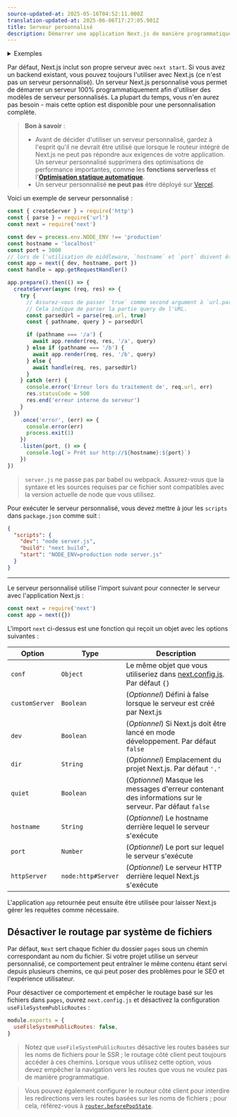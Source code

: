 ```yaml
---
source-updated-at: 2025-05-16T04:52:11.000Z
translation-updated-at: 2025-06-06T17:27:05.901Z
title: Serveur personnalisé
description: Démarrer une application Next.js de manière programmatique en utilisant un serveur personnalisé.
---
```


<details>
  <summary>Exemples</summary>

- [Serveur personnalisé](https://github.com/vercel/next.js/tree/canary/examples/custom-server)
- [Mise en cache SSR](https://github.com/vercel/next.js/tree/canary/examples/ssr-caching)

</details>

Par défaut, Next.js inclut son propre serveur avec `next start`. Si vous avez un backend existant, vous pouvez toujours l'utiliser avec Next.js (ce n'est pas un serveur personnalisé). Un serveur Next.js personnalisé vous permet de démarrer un serveur 100% programmatiquement afin d'utiliser des modèles de serveur personnalisés. La plupart du temps, vous n'en aurez pas besoin - mais cette option est disponible pour une personnalisation complète.

> **Bon à savoir** :
>
> - Avant de décider d'utiliser un serveur personnalisé, gardez à l'esprit qu'il ne devrait être utilisé que lorsque le routeur intégré de Next.js ne peut pas répondre aux exigences de votre application. Un serveur personnalisé supprimera des optimisations de performance importantes, comme les **fonctions serverless** et l'**[Optimisation statique automatique](/docs/pages/building-your-application/rendering/automatic-static-optimization)**.
> - Un serveur personnalisé **ne peut pas** être déployé sur [Vercel](https://vercel.com/solutions/nextjs).

Voici un exemple de serveur personnalisé :

```js filename="server.js"
const { createServer } = require('http')
const { parse } = require('url')
const next = require('next')

const dev = process.env.NODE_ENV !== 'production'
const hostname = 'localhost'
const port = 3000
// lors de l'utilisation de middleware, `hostname` et `port` doivent être fournis ci-dessous
const app = next({ dev, hostname, port })
const handle = app.getRequestHandler()

app.prepare().then(() => {
  createServer(async (req, res) => {
    try {
      // Assurez-vous de passer `true` comme second argument à `url.parse`.
      // Cela indique de parser la partie query de l'URL.
      const parsedUrl = parse(req.url, true)
      const { pathname, query } = parsedUrl

      if (pathname === '/a') {
        await app.render(req, res, '/a', query)
      } else if (pathname === '/b') {
        await app.render(req, res, '/b', query)
      } else {
        await handle(req, res, parsedUrl)
      }
    } catch (err) {
      console.error('Erreur lors du traitement de', req.url, err)
      res.statusCode = 500
      res.end('erreur interne du serveur')
    }
  })
    .once('error', (err) => {
      console.error(err)
      process.exit(1)
    })
    .listen(port, () => {
      console.log(`> Prêt sur http://${hostname}:${port}`)
    })
})
```

> `server.js` ne passe pas par babel ou webpack. Assurez-vous que la syntaxe et les sources requises par ce fichier sont compatibles avec la version actuelle de node que vous utilisez.

Pour exécuter le serveur personnalisé, vous devez mettre à jour les `scripts` dans `package.json` comme suit :

```json filename="package.json"
{
  "scripts": {
    "dev": "node server.js",
    "build": "next build",
    "start": "NODE_ENV=production node server.js"
  }
}
```

---

Le serveur personnalisé utilise l'import suivant pour connecter le serveur avec l'application Next.js :

```js
const next = require('next')
const app = next({})
```

L'import `next` ci-dessus est une fonction qui reçoit un objet avec les options suivantes :

| Option         | Type               | Description                                                                                                   |
| -------------- | ------------------ | ------------------------------------------------------------------------------------------------------------- |
| `conf`         | `Object`           | Le même objet que vous utiliseriez dans [next.config.js](/docs/pages/api-reference/next-config-js). Par défaut `{}` |
| `customServer` | `Boolean`          | (_Optionnel_) Défini à false lorsque le serveur est créé par Next.js                                          |
| `dev`          | `Boolean`          | (_Optionnel_) Si Next.js doit être lancé en mode développement. Par défaut `false`                            |
| `dir`          | `String`           | (_Optionnel_) Emplacement du projet Next.js. Par défaut `'.'`                                                 |
| `quiet`        | `Boolean`          | (_Optionnel_) Masque les messages d'erreur contenant des informations sur le serveur. Par défaut `false`       |
| `hostname`     | `String`           | (_Optionnel_) Le hostname derrière lequel le serveur s'exécute                                                |
| `port`         | `Number`           | (_Optionnel_) Le port sur lequel le serveur s'exécute                                                         |
| `httpServer`   | `node:http#Server` | (_Optionnel_) Le serveur HTTP derrière lequel Next.js s'exécute                                               |

L'application `app` retournée peut ensuite être utilisée pour laisser Next.js gérer les requêtes comme nécessaire.

## Désactiver le routage par système de fichiers

Par défaut, `Next` sert chaque fichier du dossier `pages` sous un chemin correspondant au nom du fichier. Si votre projet utilise un serveur personnalisé, ce comportement peut entraîner le même contenu étant servi depuis plusieurs chemins, ce qui peut poser des problèmes pour le SEO et l'expérience utilisateur.

Pour désactiver ce comportement et empêcher le routage basé sur les fichiers dans `pages`, ouvrez `next.config.js` et désactivez la configuration `useFileSystemPublicRoutes` :

```js filename="next.config.js"
module.exports = {
  useFileSystemPublicRoutes: false,
}
```

> Notez que `useFileSystemPublicRoutes` désactive les routes basées sur les noms de fichiers pour le SSR ; le routage côté client peut toujours accéder à ces chemins. Lorsque vous utilisez cette option, vous devez empêcher la navigation vers les routes que vous ne voulez pas de manière programmatique.

> Vous pouvez également configurer le routeur côté client pour interdire les redirections vers les routes basées sur les noms de fichiers ; pour cela, référez-vous à [`router.beforePopState`](/docs/pages/api-reference/functions/use-router#routerbeforepopstate).